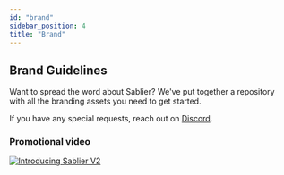 ```yaml
---
id: "brand"
sidebar_position: 4
title: "Brand"
---
```



## Brand Guidelines

Want to spread the word about Sablier? We've put together a repository with all the branding assets you need to get
started.

If you have any special requests, reach out on [Discord](https://discord.sablier.com).

<LinkPreview
  href="https://github.com/sablier-labs/branding"
  icon="github"
  subtitle="GitHub"
  title="Github - sablier-labs/branding: Sablier Branding"
/>

### Promotional video

[![Introducing Sablier V2](/img/youtube-cover.png)](https://youtu.be/0XvJ112Jf1k "Introducing Sablier V2")
